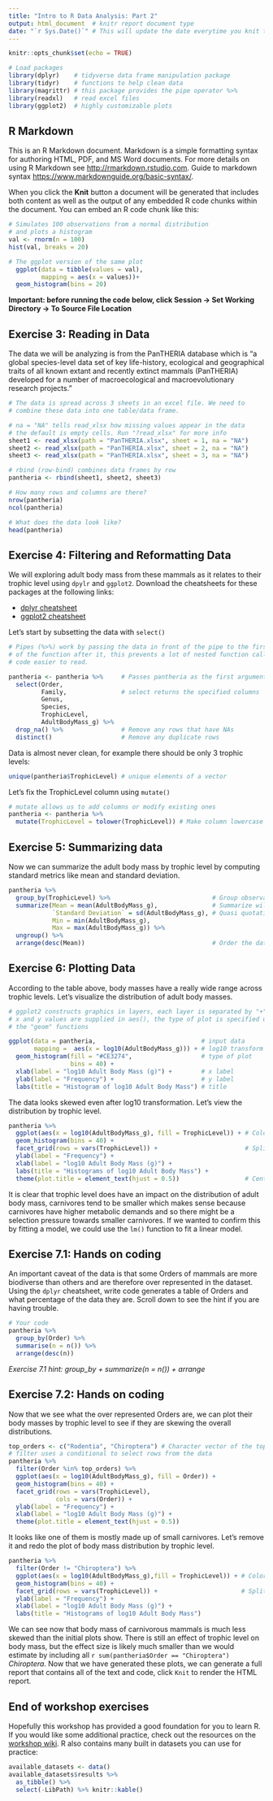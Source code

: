 ```yaml
---
title: "Intro to R Data Analysis: Part 2"
output: html_document  # knitr report document type
date: "`r Sys.Date()`" # This will update the date everytime you knit the doc
---
```


```r
knitr::opts_chunk$set(echo = TRUE)

# Load packages
library(dplyr)    # tidyverse data frame manipulation package
library(tidyr)    # functions to help clean data
library(magrittr) # this package provides the pipe operator %>%
library(readxl)   # read excel files
library(ggplot2)  # highly customizable plots
```

## R Markdown

This is an R Markdown document. Markdown is a simple formatting syntax for authoring HTML, PDF, and MS Word documents. For more details on using R Markdown see <http://rmarkdown.rstudio.com>. Guide to markdown syntax <https://www.markdownguide.org/basic-syntax/>. 

When you click the **Knit** button a document will be generated that includes both content as well as the output of any embedded R code chunks within the document. You can embed an R code chunk like this:

```r
# Simulates 100 observations from a normal distribution
# and plots a histogram
val <- rnorm(n = 100)
hist(val, breaks = 20) 
```

```r
# The ggplot version of the same plot
  ggplot(data = tibble(values = val),
         mapping = aes(x = values))+
  geom_histogram(bins = 20)
```



**Important: before running the code below, click Session -> Set Working Directory -> To Source File Location**   


## Exercise 3: Reading in Data

The data we will be analyzing is from the PanTHERIA database which is "a global species-level data set of key life-history, ecological and geographical traits of all known extant and recently extinct mammals (PanTHERIA) developed for a number of macroecological and macroevolutionary research projects."   

```r
# The data is spread across 3 sheets in an excel file. We need to 
# combine these data into one table/data frame.

# na = "NA" tells read_xlsx how missing values appear in the data
# the default is empty cells. Run "?read_xlsx" for more info
sheet1 <- read_xlsx(path = "PanTHERIA.xlsx", sheet = 1, na = "NA")
sheet2 <- read_xlsx(path = "PanTHERIA.xlsx", sheet = 2, na = "NA")
sheet3 <- read_xlsx(path = "PanTHERIA.xlsx", sheet = 3, na = "NA")

# rbind (row-bind) combines data frames by row
pantheria <- rbind(sheet1, sheet2, sheet3)
```


```r
# How many rows and columns are there?
nrow(pantheria)
ncol(pantheria)
```


```r
# What does the data look like?
head(pantheria)
```


## Exercise 4: Filtering and Reformatting Data   

We will exploring adult body mass from these mammals as it relates to their trophic level using `dpylr` and `ggplot2`. Download the cheatsheets for these packages at the following links:

* [dplyr cheatsheet](https://posit.co/wp-content/uploads/2022/10/data-transformation-1.pdf)
* [ggplot2 cheatsheet](https://posit.co/wp-content/uploads/2022/10/data-visualization-1.pdf)   

Let's start by subsetting the data with `select()`
```r
# Pipes (%>%) work by passing the data in front of the pipe to the first argument
# of the function after it, this prevents a lot of nested function calls and makes
# code easier to read.

pantheria <- pantheria %>%     # Passes pantheria as the first argument of select
  select(Order,   
         Family,               # select returns the specified columns
         Genus,                
         Species,
         TrophicLevel,
         AdultBodyMass_g) %>%
  drop_na() %>%                # Remove any rows that have NAs
  distinct()                   # Remove any duplicate rows
```

Data is almost never clean, for example there should be only 3 trophic levels:
```r
unique(pantheria$TrophicLevel) # unique elements of a vector
```

Let's fix the TrophicLevel column using `mutate()`

```r
# mutate allows us to add columns or modify existing ones
pantheria <- pantheria %>%
  mutate(TrophicLevel = tolower(TrophicLevel)) # Make column lowercase
```


## Exercise 5: Summarizing data

Now we can summarize the adult body mass by trophic level by computing standard metrics like mean and standard deviation.

```r
pantheria %>%
  group_by(TrophicLevel) %>%                            # Group observations by this column
  summarize(Mean = mean(AdultBodyMass_g),               # Summarize will calculate these group wise
            `Standard Deviation` = sd(AdultBodyMass_g), # Quasi quotation lets us add spaces to column names
            Min = min(AdultBodyMass_g),
            Max = max(AdultBodyMass_g)) %>%
  ungroup() %>%
  arrange(desc(Mean))                                   # Order the data frame by descending mean body mass
```



## Exercise 6: Plotting Data  

According to the table above, body masses have a really wide range across trophic levels. Let's visualize the distribution of adult body masses.

```r
# ggplot2 constructs graphics in layers, each layer is separated by "+"
# x and y values are supplied in aes(), the type of plot is specified using
# the "geom" functions

ggplot(data = pantheria,                             # input data
       mapping =  aes(x = log10(AdultBodyMass_g))) + # log10 transform adult body mass
  geom_histogram(fill = "#CE3274",                   # type of plot
                 bins = 40) + 
  xlab(label = "log10 Adult Body Mass (g)") +        # x label
  ylab(label = "Frequency") +                        # y label
  labs(title = "Histogram of log10 Adult Body Mass") # title 
```

The data looks skewed even after log10 transformation. Let's view the distribution by trophic level.

```r
pantheria %>%
  ggplot(aes(x = log10(AdultBodyMass_g), fill = TrophicLevel)) + # Color by trophic level
  geom_histogram(bins = 40) +
  facet_grid(rows = vars(TrophicLevel)) +                        # Split the plot into rows by trophic level
  ylab(label = "Frequency") + 
  xlab(label = "log10 Adult Body Mass (g)") + 
  labs(title = "Histograms of log10 Adult Body Mass") +
  theme(plot.title = element_text(hjust = 0.5))                  # Center the plot title
```

It is clear that trophic level does have an impact on the distribution of adult body mass, carnivores tend to be smaller which makes sense because carnivores have higher metabolic demands and so there might be a selection pressure towards smaller carnivores. If we wanted to confirm this by fitting a model, we could use the `lm()` function to fit a linear model.   

## Exercise 7.1: Hands on coding

An important caveat of the data is that some Orders of mammals are more biodiverse than others and are therefore over represented in the dataset. Using the `dplyr` cheatsheet, write code generates a table of Orders and what percentage of the data they are. Scroll down to see the hint if you are having trouble.

```r
# Your code 
pantheria %>%
  group_by(Order) %>%
  summarise(n = n()) %>%
  arrange(desc(n))

```




































*Exercise 7.1 hint: group_by + summarize(n = n()) + arrange* 

## Exercise 7.2: Hands on coding   

Now that we see what the over represented Orders are, we can plot their body masses by trophic level to see if they are skewing the overall distributions.


```r

top_orders <- c("Rodentia", "Chiroptera") # Character vector of the top 2 Orders from above
# filter uses a conditional to select rows from the data
pantheria %>%
  filter(Order %in% top_orders) %>%
  ggplot(aes(x = log10(AdultBodyMass_g), fill = Order)) +
  geom_histogram(bins = 40) +
  facet_grid(rows = vars(TrophicLevel),
             cols = vars(Order)) +
  ylab(label = "Frequency") + 
  xlab(label = "log10 Adult Body Mass (g)") + 
  theme(plot.title = element_text(hjust = 0.5))   
```

It looks like one of them is mostly made up of small carnivores. Let's remove it and redo the plot of body mass distribution by trophic level.

```r
pantheria %>%
  filter(Order != "Chiroptera") %>%
  ggplot(aes(x = log10(AdultBodyMass_g),fill = TrophicLevel)) + # Color by trophic level
  geom_histogram(bins = 40) +
  facet_grid(rows = vars(TrophicLevel)) +                       # Split the plot into rows by trophic level
  ylab(label = "Frequency") + 
  xlab(label = "log10 Adult Body Mass (g)") + 
  labs(title = "Histograms of log10 Adult Body Mass")
```

We can see now that body mass of carnivorous mammals is much less skewed than the initial plots show. There is still an effect of trophic level on body mass, but the effect size is likely much smaller than we would estimate by including all `r sum(pantheria$Order == "Chiroptera")` *Chiroptera*. Now that we have generated these plots, we can generate a full report that contains all of the text and code, click `Knit` to render the HTML report.   

## End of workshop exercises   

Hopefully this workshop has provided a good foundation for you to learn R. If you would like some additional practice, check out the resources on the [workshop wiki](https://github.com/gladstone-institutes/Bioinformatics-Workshops/wiki/Introduction-to-R-for-Data-Analysis). R also contains many built in datasets you can use for practice:
```r
available_datasets <- data() 
available_datasets$results %>%
  as_tibble() %>%
  select(-LibPath) %>% knitr::kable()
```



